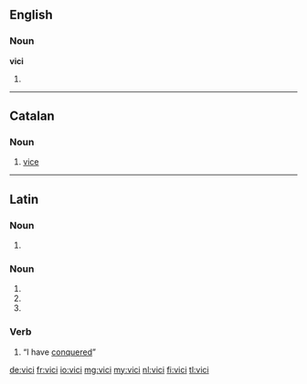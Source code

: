 ==English==

===Noun===
'''vici'''

# {{plural of|vicus}}

----

==Catalan==

===Noun===
{{ca-noun|m}}

# [[vice]] {{gloss|bad habit}}

----

==Latin==

===Noun===
{{la-noun-form|vicī}}

# {{inflection of|vicis|vicis|dat|s|lang=la}}

===Noun===
{{la-noun-form|vīcī}}

# {{inflection of|vicus|vīcus|nom|p|lang=la}}
# {{inflection of|vicus|vīcus|gen|s|lang=la}}
# {{inflection of|vicus|vīcus|voc|p|lang=la}}

===Verb===
{{la-verb-form|vīcī}}

# {{conjugation of|vinco|vincō|1|s|perf|ind|lang=la}} “I have [[conquer]]ed”

[[de:vici]]
[[fr:vici]]
[[io:vici]]
[[mg:vici]]
[[my:vici]]
[[nl:vici]]
[[fi:vici]]
[[tl:vici]]